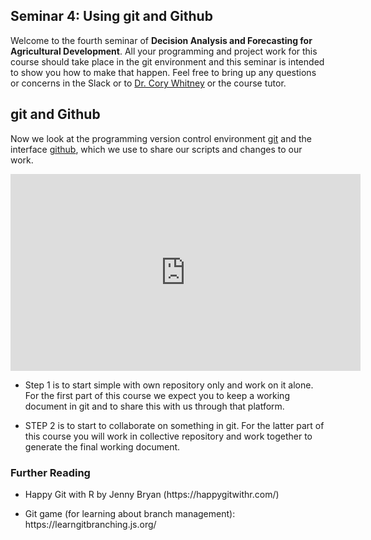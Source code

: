 ## Seminar 4: Using git and Github

Welcome to the fourth seminar of **Decision Analysis and Forecasting for Agricultural Development**. All your programming and project work for this course should take place in the git environment and this seminar is intended to show you how to make that happen. Feel free to bring up any questions or concerns in the Slack or to [Dr. Cory Whitney](mailto:cory.whitney@uni-bonn.de?subject=[Seminar_4]%20Decision%20Analysis%20Lecture) or the course tutor.

## git and Github

Now we look at the programming version control environment [git](https://git-scm.com/) and the interface [github](https://github.com/), which we use to share our scripts and changes to our work.

<iframe width="560" height="315" src="https://www.youtube.com/embed/S98XJTyIVaY" frameborder="0" allowfullscreen></iframe>

-	Step 1 is to start simple with own repository only and work on it alone. For the first part of this course we expect you to keep a working document in git and to share this with us through that platform.

-	STEP 2 is to start to collaborate on something in git. For the latter part of this course you will work in collective repository and work together to generate the final working document.

### Further Reading 

-	Happy Git with R by Jenny Bryan (https://happygitwithr.com/)

-	Git game (for learning about branch management): https://learngitbranching.js.org/

